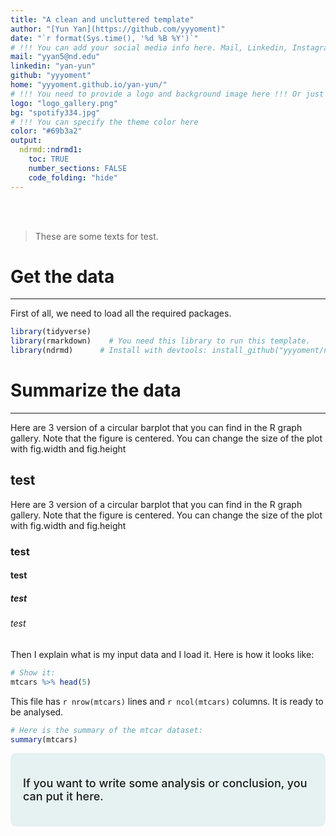 ```yaml
---
title: "A clean and uncluttered template"
author: "[Yun Yan](https://github.com/yyyoment)"
date: "`r format(Sys.time(), '%d %B %Y')`"
# !!! You can add your social media info here. Mail, Linkedin, Instagram, Github, Twitter are now available. Or just delete the field for no social media icon.
mail: "yyan5@nd.edu"
linkedin: "yan-yun"
github: "yyyoment"
home: "yyyoment.github.io/yan-yun/"
# !!! You need to provide a logo and background image here !!! Or just delete the field for no image
logo: "logo_gallery.png"
bg: "spotify334.jpg"
# !!! You can specify the theme color here
color: "#69b3a2"
output:
  ndrmd::ndrmd1:
    toc: TRUE
    number_sections: FALSE
    code_folding: "hide"
---
```


<style>
div.color {
    background-color:rgba(105, 179, 172, 0.15); 
    border-radius: 9px; 
    padding: 20px;
    font-weight:500;
    font-size: 18px;
}
</style>

<br><br>

> These are some texts for test.

# Get the data
***
First of all, we need to load all the required packages.
```r
library(tidyverse)
library(rmarkdown)    # You need this library to run this template.
library(ndrmd)      # Install with devtools: install_github("yyyoment/ndrmd", force=TRUE)
```

# Summarize the data
***
Here are 3 version of a circular barplot that you can find in the R graph gallery. Note that the figure is centered. You can change the size of the plot with fig.width and fig.height

## test

Here are 3 version of a circular barplot that you can find in the R graph gallery. Note that the figure is centered. You can change the size of the plot with fig.width and fig.height

### test

#### test

##### test

###### test

Then I explain what is my input data and I load it. Here is how it looks like:
```r
# Show it:
mtcars %>% head(5)
```

This file has `r nrow(mtcars)` lines and `r ncol(mtcars)` columns. It is ready to be analysed.

```r
# Here is the summary of the mtcar dataset:
summary(mtcars)
```

<div class="color">
If you want to write some analysis or conclusion, you can put it here.
</div>
